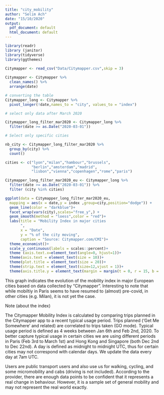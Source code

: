 ```yaml
---
title: "city_mobility"
author: "Selim Ach"
date: "15/10/2020"
output:
  pdf_document: default
  html_document: default
---
```


```r

library(readr)
library (janitor)
library(tidyverse)
library(ggthemes)

Citymapper <- read_csv("Data/Citymapper.csv",skip = 3) 
   
Citymapper <- Citymapper %>% 
  clean_names() %>% 
  arrange(date)

# converting the table
Citymapper_long <- Citymapper %>%
  pivot_longer(!date,names_to = "city", values_to = "index")


```

```r

# select only data after March 2020

Citymapper_long_filter_mar2020 <- Citymapper_long %>% 
  filter(date >= as.Date("2020-03-01"))

# Select only specific cities

nb_city <- Citymapper_long_filter_mar2020 %>% 
  group_by(city) %>% 
  count()

cities <- c("lyon","milan","hambour","brussels", 
            "berlin","amsterdam","madrid",
            "lisbon","vienna","copenhagen","rome","paris")

Citymapper_long_filter_mar2020_eu <- Citymapper_long %>% 
  filter(date >= as.Date("2020-03-01")) %>% 
  filter (city %in% cities)

ggplot(data = Citymapper_long_filter_mar2020_eu,
  mapping = aes(x = date,y = index ,group=city,position="dodge")) +
  geom_line(color = "darkblue")+
  facet_wrap(vars(city),scales="free_y",) +
  geom_smooth(method = "loess",color = "red")+
  labs(title = "Mobility Index in major cities
       ",
       x = "Date",
       y = "% of the city moving",
       caption = "Source: Citymapper.com/CMI")+
  theme_economist()+
  scale_y_continuous(labels = scales::percent)+
  theme (axis.text.x=element_text(angle=0, hjust=1))+
  theme(axis.text = element_text(size = 10))+   
  theme(plot.title = element_text(size = 20))+
  theme(strip.text = element_text(size=12,vjust = 1))+
  theme(axis.title.y = element_text(margin = margin(t = 0, r = 15, b = 0, l = 0),vjust = 1.5))

```
This graph indicates the evolution of the mobility index in major European cities based on data collected by "Citymapper". Interesting to note that while mobiltiy in Paris seems to have resumed to (almost) pre-covid, in other cities (e.g. Milan), it is not yet the case.

Note (about the index)

The Citymapper Mobility Index is calculated by comparing trips planned in the Citymapper app to a recent typical usage period. Trips planned ('Get Me Somewhere' and related) are correlated to trips taken (GO mode). Typical usage period is defined as 4 weeks between Jan 6th and Feb 2nd, 2020. To better capture typical usage in certain cities we are using different periods in Paris (Feb 3rd to March 1st) and Hong Kong and Singapore (both Dec 2nd to Dec 22nd). A day is defined as midnight to midnight UTC, thus for certain cities may not correspond with calendar days. We update the data every day at 7am UTC.

Users are public transport users and also use us for walking, cycling, and some micromobility and cabs (driving is not included). According to the provider, there are enough data points  to be confident that it represents a real change in behaviour. However, it is a sample set of general mobility and may not represent the real world exactly.


